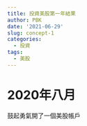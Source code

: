 ```yaml
---
title: 投資美股第一年結果
author: PBK
date: '2021-06-29'
slug: concept-1
categories:
  - 投資
tags:
  - 美股
---
```


# 2020年八月

鼓起勇氣開了一個美股帳戶
